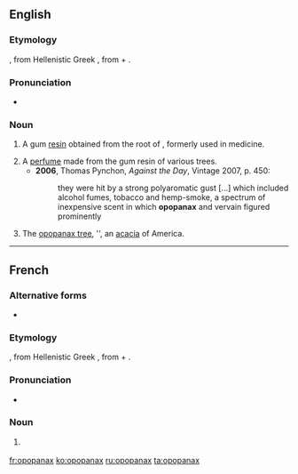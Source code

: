 ==English==

===Etymology===
{{etyl|la|en}} {{term|opopanax|lang=la}}, from Hellenistic Greek {{term|ὀποπάναξ|tr=opopanaks|lang=grc}}, from {{etyl|grc|en}} {{term|ὀπός||vegetable juice|tr=opos|lang=grc}} + {{term|πάναξ|tr=panaks|lang=grc}}.

===Pronunciation===
* {{a|UK}} {{IPA|/əˈpɒpənaks/}}

===Noun===
{{en-noun|-}}

# {{context|obsolete|lang=en}} A gum [[resin]] obtained from the root of {{taxlink|Opopanax chironium|species}}, formerly used in medicine.
# A [[perfume]] made from the gum resin of various trees.
#* '''2006''', Thomas Pynchon, ''Against the Day'', Vintage 2007, p. 450:
#*: they were hit by a strong polyaromatic gust [...] which included alcohol fumes, tobacco and hemp-smoke, a spectrum of inexpensive scent in which '''opopanax''' and vervain figured prominently
# The [[opopanax tree]], {{taxlink|Acacia farnesiana|species}}'', an [[acacia]] of America.

----

==French==

===Alternative forms===
* {{l/fr|opoponax}}

===Etymology===
{{etyl|la|fr}} {{term|opopanax|lang=la}}, from Hellenistic Greek {{term|ὀποπάναξ|tr=opopanaks|lang=grc}}, from {{etyl|grc|fr}} {{term|ὀπός||vegetable juice|tr=opos|lang=grc}} + {{term|πάναξ|tr=panaks|lang=grc}}.

===Pronunciation===
* {{IPA|/ɔ.pɔ.pa.naks/|lang=fr}}

===Noun===
{{fr-noun|m|pl=opopanax}}

# {{l/en|opopanax}} {{gloss|all meanings}}

[[fr:opopanax]]
[[ko:opopanax]]
[[ru:opopanax]]
[[ta:opopanax]]